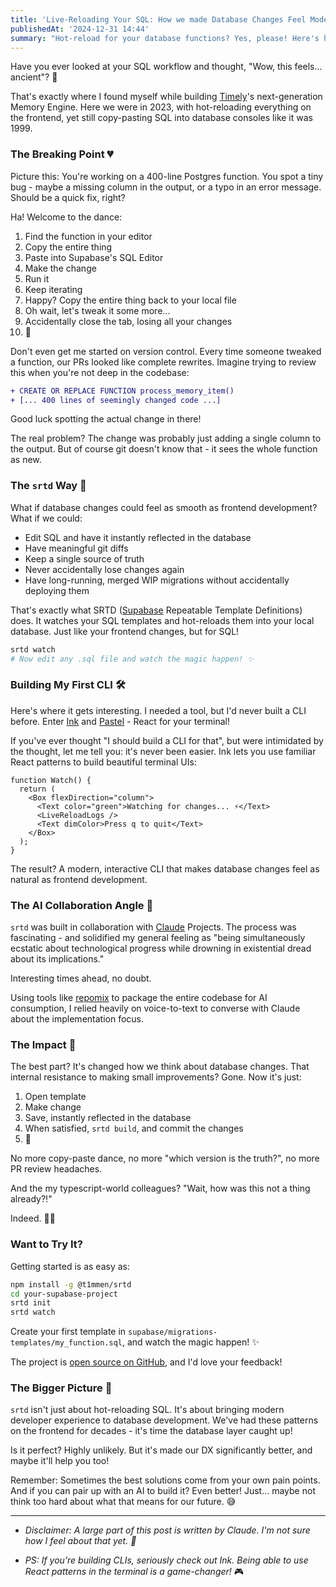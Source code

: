 ```yaml
---
title: 'Live-Reloading Your SQL: How we made Database Changes Feel Modern Again'
publishedAt: '2024-12-31 14:44'
summary: "Hot-reload for your database functions? Yes, please! Here's how we sprinkled some modern DX on the Supabase workflow."
---
```


Have you ever looked at your SQL workflow and thought, "Wow, this feels... ancient"? 🏺

That's exactly where I found myself while building [Timely](https://timely.com)'s next-generation Memory Engine. Here we were in 2023, with hot-reloading everything on the frontend, yet still copy-pasting SQL into database consoles like it was 1999.

### The Breaking Point 💔

Picture this: You're working on a 400-line Postgres function. You spot a tiny bug - maybe a missing column in the output, or a typo in an error message. Should be a quick fix, right?

Ha! Welcome to the dance:

1. Find the function in your editor
2. Copy the entire thing
3. Paste into Supabase's SQL Editor
4. Make the change
5. Run it
6. Keep iterating
7. Happy? Copy the entire thing back to your local file
8. Oh wait, let's tweak it some more...
9. Accidentally close the tab, losing all your changes
10. 🤯

Don't even get me started on version control. Every time someone tweaked a function, our PRs looked like complete rewrites. Imagine trying to review this when you're not deep in the codebase:

```diff
+ CREATE OR REPLACE FUNCTION process_memory_item()
+ [... 400 lines of seemingly changed code ...]
```

Good luck spotting the actual change in there!

The real problem? The change was probably just adding a single column to the output. But of course git doesn't know that - it sees the whole function as new.

### The `srtd` Way 🚀

What if database changes could feel as smooth as frontend development? What if we could:

- Edit SQL and have it instantly reflected in the database
- Have meaningful git diffs
- Keep a single source of truth
- Never accidentally lose changes again
- Have long-running, merged WIP migrations without accidentally deploying them

That's exactly what SRTD ([Supabase](https://supabase.com) Repeatable Template Definitions) does. It watches your SQL templates and hot-reloads them into your local database. Just like your frontend changes, but for SQL!

```bash
srtd watch
# Now edit any .sql file and watch the magic happen! ✨
```

### Building My First CLI 🛠️

Here's where it gets interesting. I needed a tool, but I'd never built a CLI before. Enter [Ink](https://github.com/vadimdemedes/ink) and [Pastel](https://github.com/vadimdemedes/create-pastel-app) - React for your terminal!

If you've ever thought "I should build a CLI for that", but were intimidated by the thought, let me tell you: it's never been easier. Ink lets you use familiar React patterns to build beautiful terminal UIs:

```tsx filename=src/components/Watch.tsx
function Watch() {
  return (
    <Box flexDirection="column">
      <Text color="green">Watching for changes... ⚡️</Text>
      <LiveReloadLogs />
      <Text dimColor>Press q to quit</Text>
    </Box>
  );
}
```

The result? A modern, interactive CLI that makes database changes feel as natural as frontend development.

### The AI Collaboration Angle 🤖

`srtd` was built in collaboration with [Claude](https://claude.ai) Projects. The process was fascinating - and solidified my general feeling as "being simultaneously ecstatic about technological progress while drowning in existential dread about its implications."

Interesting times ahead, no doubt.

Using tools like [repomix](https://github.com/yamadashy/repomix) to package the entire codebase for AI consumption, I relied heavily on voice-to-text to converse with Claude about the implementation focus.

### The Impact 💫

The best part? It's changed how we think about database changes. That internal resistance to making small improvements? Gone. Now it's just:

1. Open template
2. Make change
3. Save, instantly reflected in the database
4. When satisfied, `srtd build`, and commit the changes
5. 🎉

No more copy-paste dance, no more "which version is the truth?", no more PR review headaches.

And the my typescript-world colleagues? "Wait, how was this not a thing already?!"

Indeed. 🤷‍♂️

### Want to Try It?

Getting started is as easy as:

```bash
npm install -g @t1mmen/srtd
cd your-supabase-project
srtd init
srtd watch
```

Create your first template in `supabase/migrations-templates/my_function.sql`, and watch the magic happen! ✨

The project is [open source on GitHub](https://github.com/t1mmen/srtd), and I'd love your feedback!

### The Bigger Picture 🌅

`srtd` isn't just about hot-reloading SQL. It's about bringing modern developer experience to database development. We've had these patterns on the frontend for decades - it's time the database layer caught up!

Is it perfect? Highly unlikely. But it's made our DX significantly better, and maybe it'll help you too!

Remember: Sometimes the best solutions come from your own pain points. And if you can pair up with an AI to build it? Even better! Just... maybe not think too hard about what that means for our future. 😅

---

- _Disclaimer: A large part of this post is written by Claude. I'm not sure how I feel about that yet. 🤖_

- _PS: If you're building CLIs, seriously check out Ink. Being able to use React patterns in the terminal is a game-changer!_ 🎮
